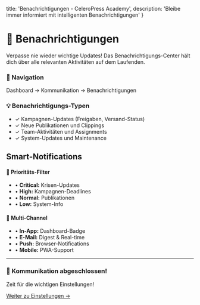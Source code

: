   title: 'Benachrichtigungen - CeleroPress Academy',
  description: 'Bleibe immer informiert mit intelligenten Benachrichtigungen'
}

# 🔔 Benachrichtigungen

Verpasse nie wieder wichtige Updates! Das Benachrichtigungs-Center hält dich über alle relevanten Aktivitäten auf dem Laufenden.

<div className="not-prose bg-blue-50 border border-blue-200 rounded-lg p-6 my-8">
  <h3 className="text-lg font-semibold text-blue-900 mb-2">📍 Navigation</h3>
  <p className="text-blue-700">
    Dashboard → Kommunikation → Benachrichtigungen
  </p>
</div>

<div className="not-prose bg-green-50 border border-green-200 rounded-lg p-6 my-8">
  <h3 className="text-lg font-semibold text-green-900 mb-2">💡 Benachrichtigungs-Typen</h3>
  <ul className="space-y-2 text-green-700">
    <li>✓ Kampagnen-Updates (Freigaben, Versand-Status)</li>
    <li>✓ Neue Publikationen und Clippings</li>
    <li>✓ Team-Aktivitäten und Assignments</li>
    <li>✓ System-Updates und Maintenance</li>
  </ul>
</div>

## Smart-Notifications

<div className="not-prose grid grid-cols-1 md:grid-cols-2 gap-6 my-8">
  <div className="bg-blue-50 border border-blue-200 rounded-lg p-6">
    <h4 className="text-lg font-semibold text-blue-900 mb-3">🎯 Prioritäts-Filter</h4>
    <ul className="space-y-2 text-blue-700 text-sm">
      <li>• <strong>Critical:</strong> Krisen-Updates</li>
      <li>• <strong>High:</strong> Kampagnen-Deadlines</li>
      <li>• <strong>Normal:</strong> Publikationen</li>
      <li>• <strong>Low:</strong> System-Info</li>
    </ul>
  </div>
  <div className="bg-green-50 border border-green-200 rounded-lg p-6">
    <h4 className="text-lg font-semibold text-green-900 mb-3">📱 Multi-Channel</h4>
    <ul className="space-y-2 text-green-700 text-sm">
      <li>• <strong>In-App:</strong> Dashboard-Badge</li>
      <li>• <strong>E-Mail:</strong> Digest & Real-time</li>
      <li>• <strong>Push:</strong> Browser-Notifications</li>
      <li>• <strong>Mobile:</strong> PWA-Support</li>
    </ul>
  </div>
</div>

---

<div className="not-prose bg-gradient-to-r from-blue-50 to-indigo-50 rounded-lg p-8 my-8 text-center">
  <h3 className="text-2xl font-bold text-gray-900 mb-4">🔔 Kommunikation abgeschlossen!</h3>
  <p className="text-gray-600 mb-6">Zeit für die wichtigen Einstellungen!</p>
  <a 
    href="/dashboard/academy/documentation/handbuch/einstellungen/benachrichtigungen"
    className="inline-flex items-center px-6 py-3 border border-transparent text-base font-medium rounded-lg shadow-sm text-white bg-blue-600 hover:bg-blue-700 focus:outline-none focus:ring-2 focus:ring-offset-2 focus:ring-blue-500 transition-all duration-200"
  >
    Weiter zu Einstellungen →
  </a>
</div>